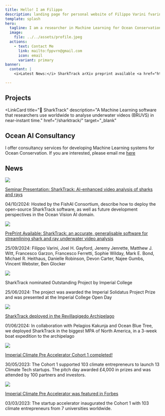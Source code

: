 ```yaml
---
title: Hello! I am Filippo
description: landing page for personal website of Filippo Varini fvarini
template: splash
hero:
  tagline: I am a researcher in Machine Learning for Ocean Conservation from Imperial College London. I love connecting to the ocean through any means, from freediving to computing. Share with me your ways to connect!
  image:
    file: ../../assets/profile.jpeg
  actions:
    - text: Contact Me
      link: mailto:fppvrn@gmail.com
      icon: email
      variant: primary
banner:
  content: |
    <i>Latest News:</i> SharkTrack arXiv preprint available <a href="https://www.arxiv.org/abs/2407.20623">here</a></i>

---
```



## Projects
<LinkCard
title="🦈 SharkTrack"
description="A Machine Learning software that researchers use worldwide to analyse underwater videos (BRUVS) in near-instant time."
href="/sharktrack/"
target="_blank"
></LinkCard>
<LinkCard
title="📡 Palantir Technologies"
description="I deployed advanced technology to real world use cases at this world leading data company, delivering and creating multi-milion dollar contracts in the aviation and climate change sector."
href="https://www.palantir.com/"
target="_blank"
/>
<LinkCard
title="🌎 Climate Pre Accelerator"
description="I founded a university accelerator that launched 30 climate tech startups. It was featured in Forbes and nominated Climate Innovator by UNICEF."
href="https://www.forbes.com/sites/mariannelehnis/2023/03/02/why-imperial-college-launched-a-climatetech-pre-accelerator/"
target="_blank"
/>
<LinkCard
title="📈 CDR.FYI"
description="A data dashboard bringing transparency to the Carbon Dioxide Removal (CDR) market. It now has more than 10k monthly users and was featured in the Wall Street Journaly and Yahoo Finance."
href="https://www.cdr.fyi/"
target="_blank"
back
/>


## Ocean AI Consultancy

I offer consultancy services for developing Machine Learning systems for Ocean Conservation. If you are interested, please email me [here](mailto:fppvrn@gmail.com)


## News
<Card>
	<img src={sharktrackPoster.src} class="card-image" />
	<div class="card-text">
		<p class="card-text-title"><a href="https://fishaiconsortium.org/meetings_seminars.html#sharktrack-a-ai-enhanced-software-for-20x-faster-shark-and-ray-underwater-video-analysis">Seminar Presentation: SharkTrack: AI-enhanced video analysis of sharks and rays</a></p>
		<p class="card-text-body">04/10/2024: Hosted by the FishAI Consortium, describe how to deploy the open-source SharkTrack software, as well as future development perspectives in the Ocean Vision AI domain.</p>
	</div>
</Card>
<Card>
	<img src={sharktrackPaper.src} class="card-image" />
	<div class="card-text">
		<p class="card-text-title"><a href="https://arxiv.org/abs/2407.20623">PrePrint Available: SharkTrack: an accurate, generalisable software for streamlining shark and ray underwater video analysis</a></p>
		<p class="card-text-body">25/09/2024: Filippo Varini, Joel H. Gayford, Jeremy Jenrette, Matthew J. Witt, Francesco Garzon, Francesco Ferretti, Sophie Wilday, Mark E. Bond, Michael R. Heithaus, Danielle Robinson, Devon Carter, Najee Gumbs, Vincent Webster, Ben Glocker</p>
	</div>
</Card>
<Card>
	<img src={openDay.src} class="card-image"/>
	<div class="card-text">
		<p class="card-text-title">SharkTrack nominated Outstanding Project by Imperial College</p>
		<p class="card-text-body">25/06/2024: The project was awarded the Imperial Solidatus Project Prize and was presented at the Imperial College Open Day</p>
	</div>
</Card>
<Card>
	<img src={obtExpedition.src} class="card-image" />
	<div class="card-text">
		<p class="card-text-title"><a href="https://youtu.be/NeBcpscTc3M?si=xmmZ0TNKogB5f1mT">SharkTrack deployed in the Revillagigedo Archipelago</a></p>
		<p class="card-text-body">01/06/2024: In collaboration with Pelagios Kakunja and Ocean Blue Tree, we deployed SharkTrack in the biggest MPA of North America, in a 3-week boat expedition to the archipelago</p>
	</div>
</Card>
<Card>
	<img src={cecFinal.src} class="card-image" />
	<div class="card-text">
		<p class="card-text-title"><a href="https://www.linkedin.com/posts/filippo-varini_and-thats-a-wrap-for-climate-pre-accelerator-activity-7069947805267570688-Ty5h?utm_source=share&utm_medium=member_desktop">Imperial Climate Pre Accelerator Cohort 1 completed!</a></p>
		<p class="card-text-body">30/05/2023: The Cohort 1 supported 103 climate entrepreneurs to launch 13 Climate Tech startups. The pitch day awarded £4,000 in prizes and was attended by 100 partners and investors.</p>
	</div>
</Card>
<Card>
	<img src={inauguration.src} class="card-image" />
	<div class="card-text">
		<p class="card-text-title"><a href="https://www.forbes.com/sites/mariannelehnis/2023/03/02/why-imperial-college-launched-a-climatetech-pre-accelerator/">Imperial Climate Pre Accelerator was featured in Forbes</a></p>
		<p class="card-text-body">03/03/2023: The startup accelerator inaugurated the Cohort 1 with 103 climate entrepreneurs from 7 universities worldwide.</p>
	</div>
</Card>
